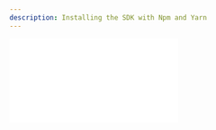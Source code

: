 ```yaml
---
description: Installing the SDK with Npm and Yarn
---
```



<div
	className="video mt-5 -mb-10"
	style={{
		position: "relative",
		paddingBottom: "56.25%" /* 16:9 */,
		paddingTop: 25,
		height: 0,
	}}
>
	<iframe
		style={{
			position: "absolute",
			top: 0,
			left: 0,
			width: "80%",
			height: "80%",
		}}
		src={`https://www.youtube.com/embed/gF0sKKSwxJ8`}
		frameBorder="0"
	/>
</div>


The query package enables users to search Irys and Arweave transactions through an intuitive JavaScript interface. It is easily implemented in a few lines of code.	

## Installation

Install via npm:

```console
npm install @irys/query
```

and yarn:

```console
yarn add @irys/query
```

## Imports

Import with:

```js
import Query from "@irys/query";
```

## Creating a `Query` object

Start by instantiating a new `Query` object, this is a shared instance you can reuse each time you want to execute a new query.

```js
const myQuery = new Query();
```

Then execute a query by chaining together a series of functions that collaboratively narrow down the results returned.

To retrieve the 20 latest transactions with the tag `Content-Type` set to `image/png` on Irys:

```js
const results = await myQuery
	.search("irys:transactions")
	.tags([{ name: "Content-Type", values: ["image/png"] }])
	.sort("ASC")
	.limit(20);
```

## Endpoints

The `Query` class links to a GraphQL endpoint for query execution, defaulting to `https://node1.irys.xyz/graphql` for Irys and `https://arweave.net/graphql` for Arweave.

When querying Irys, you must query the same node you uploaded to. To change the endpoint, pass any of the following to the `Query` object constructor:

-   https://node1.irys.xyz/graphql (Default)
-   https://node2.irys.xyz/graphql
-   https://devnet.irys.xyz/graphql

When querying Arweave, any of these may be used:

-   https://arweave.net/graphql (Default)
-   https://arweave.dev/graphql
-   https://arweave-search.goldsky.com/graphql

```js
const myQuery = new Query({ url: "https://devnet.irys.xyz/graphql" });
```

## Query type

Using the `Query` class users can search any of:

-   Irys transactions
-   Arweave transactions
-   Arweave blocks

The search location is specified by passing a parameter to the [`search()`](/developer-docs/query-sdk/api/search) function.

```js
const results = await myQuery.search("irys:transactions");
```

The selected search type influences the [returned fields](/developer-docs/querying/query-package#limiting-fields-returned) and the availability of specific query functions.

| Function                         | irys:transactions | arweave:transactions | arweave:blocks |
| -------------------------------- | ----------------- | -------------------- | -------------- |
| [`search()`](./api/search)       | Yes               | Yes                  | Yes            |
| [`tags()`](./api/tags)           | Yes               | Yes                  | No             |
| [`ids()`](./api/ids)             | Yes               | Yes                  | Yes            |
| [`from()`](./api/from)           | Yes               | Yes                  | No             |
| [`to()`](./api/to)               | No                | Yes                  | No             |
| [`token()`](./api/token)         | Yes               | No                   | No             |
| [`minHeight()`](./api/minHeight) | No                | No                   | Yes            |
| [`maxHeight()`](./api/maxHeight) | No                | No                   | Yes            |
| [`sort()`](./api/sort)           | Yes               | Yes                  | Yes            |
| [`limit()`](./api/limit)         | Yes               | Yes                  | Yes            |
| [`stream()`](./api/stream)       | Yes               | Yes                  | Yes            |
| [`fields()`](./api/fields)       | Yes               | Yes                  | Yes            |

## Timestamp

Use the `fromTimestamp()` and `toTimestamp()` functions to search for transactions by timestamp. Results returned are `>= fromTimestamp` and `< toTimestamp`.

You can search by passing `Date` objects to the functions:

```js
const results = await myQuery
	.search("irys:transactions")
	.fromTimestamp(new Date("2023-07-01"))
	.toTimestamp(new Date("2023-07-03"));
```

Or by using UNIX timestamps in millisecond format:

```js
const results = await myQuery
	.search("irys:transactions")
	.fromTimestamp(1688144401000)
	.toTimestamp(1688317201000);
```

<Callout type="info" emoji="ℹ️">
	Irys timestamps are accurate to the millisecond, so you need to provide a timestamp in millisecond format. You can
	convert from human-readable time to UNIX timestamp using websites like [Epoch101](https://www.epoch101.com/), be
	sure to convert in **millisecond** format, not **second**.
</Callout>

## Tags

Use the `tags()` function to search [metadata tags](/developer-docs/tags) attached to transactions during upload.

Search for a single tag name / value pair:

```js
const results = await myQuery
	.search("irys:transactions")
	.tags([{ name: "Content-Type", values: ["image/png"] }]);
```

Search for a single tag name with a list of possible values. The search uses OR logic and returns transactions tagged with ANY provided value.

```js
const results = await myQuery
	.search("irys:transactions")
	.tags([{ name: "Content-Type", values: ["image/png", "image/jpg"] }]);
```

Search for multiple tags. The search uses AND logic and returns transactions tagged with ALL provided values.

```js
const results = await myQuery.search("irys:transactions").tags([
	{ name: "Content-Type", values: ["image/png"] },
	{ name: "Application-ID", values: ["myApp"] },
]);
```

You can also search Arweave by tags:

```js
const results = await myQuery
	.search("arweave:transactions")
	.tags([{ name: "Content-Type", values: ["image/png", "image/jpg"] }]);
```

## Transaction id

Use the `ids()` function to by transaction ID. The search uses OR logic and returns transactions tagged with ANY provided value:

```js
const results = await myQuery
	.search("irys:transactions")
	.ids(["xXyv3u9nHHWGiMJl_DMgLwwRdOTlIlQZyqaK_rOkNZw", "_xE7tG1kl2FgCUDgJ5jNJeVA6R5kuys7A6f1qfh9_Kw"]);
```

You can also search Arweave by transaction ID.

```js
const results = await myQuery
	.search("arweave:transactions")
	.ids(["xXyv3u9nHHWGiMJl_DMgLwwRdOTlIlQZyqaK_rOkNZw", "_xE7tG1kl2FgCUDgJ5jNJeVA6R5kuys7A6f1qfh9_Kw"]);
```

## Transaction sender

Use the `from()` function to search by wallet addresses used when signing and paying for the upload. Addresses from any of [Irys' supported chains](/overview/supported-tokens) are accepted.

The search employs OR logic, returning transactions tagged with ANY provided value:

```js
const results = await myQuery
	.search("irys:transactions")
	.from(["UsWPlOBHRyfWcbrlC5sV3-pNUjOQEI5WmDxLnypc93I", "0x4adDE0b3C686B4453e007994edE91A7832CF3c99"]);
```

When searching Arweave by transaction sender, only Arweave addresses are accepted:

```js
const results = await myQuery
	.search("arweave:transactions")
	.from(["TrnCnIGq1tx8TV8NA7L2ejJJmrywtwRfq9Q7yNV6g2A"]);
```

## Transaction recipient

Use the `to()` function to search for the wallet address of the transaction recipient. This works on Arweave only and is used when there's a fund transfer.

```js
const results = await myQuery
	.search("arweave:transactions")
	.to("TrnCnIGq1tx8TV8NA7L2ejJJmrywtwRfq9Q7yNV6g2A");
```

## Token

Use the `token()` function to search based on the token name used to pay for the upload. Any of [these values](/overview/supported-tokens) are acceptable.

```js
const results = await myQuery
	.search("irys:transactions")
	.token("solana");
```

## Block id

Use the `ids()` function to search for Arweave blocks with the specified IDs.

```js
const results = await myQuery
	.search("arweave:blocks")
	.ids(["R0ZLe4RvHxLJLzI1Z9ppyYVWFyHW4D1YrxXKuA9PGrwkk2QAuXCnD1xOJe-QOz4l"]);
```

## Block height

Use the `mixHeight()` and `maxHeight()` functions to search for blocks within the specified block height range. Results are `>= minHeight and < maxHeight`.

```js
const results = await myQuery
	.search("arweave:blocks")
	.minHeight(1188272)
	.maxHeight(1188279);
```

Or for transactions within the specified block height range. Results are `>= minHeight and < maxHeight`.

```js
const results = await myQuery
	.search("arweave:transactions")
	.minHeight(1188272)
	.maxHeight(1188279);
```

## Sorting

Use the `sort()` function to sort results by timestamp in ascending order:

```js
const results = await myQuery
	.search("irys:transactions")
	.token("ethereum")
	.sort("ASC");
```

or descending order:

```js
const results = await myQuery
	.search("irys:transactions")
	.token("matic")
	.sort("DESC");
```

## First result

Use the `first()` function to return only the first result:

```js
const results = await myQuery
	.search("irys:transactions")
	.tags([{ name: "Content-Type", values: ["image/png"] }])
	.first();
```

## Limiting search results

Use the `limit()` function to limit the maximum number of results returned. This overrides the default value of 1000 results when searching Irys and 100 when searching Arweave directly.

```js
const results = await myQuery
	.search("irys:transactions")
	.ids(["xXyv3u9nHHWGiMJl_DMgLwwRdOTlIlQZyqaK_rOkNZw", "_xE7tG1kl2FgCUDgJ5jNJeVA6R5kuys7A6f1qfh9_Kw"])
	.limit(20);
```

## Pagination / streaming

Use the `stream()` function to manage large results sets. This function returns an iterable stream that continuously yields results as long as your query keeps producing them.

```js
// Create the stream
const stream = await myQuery
	.search("irys:transactions")
	.token("solana")
	.stream();

// Iterate over the results
for await (const result of stream) {
	console.log(result);
}
```

## Limiting fields returned

Use the `fields()` function to limit the fields returned. To limit the results, set a field's value to `false` or omit it entirely.

The fields available for retrieval depend on the search type, when searching `irys:transactions`, the following fields are available:

```js
.fields({
	id: true, // Transaction ID
	token: true, // Token used for payment
	address: true, // Cross-chain address used for signing and payment
	receipt: {
		deadlineHeight: true, // The block number by which the transaction must be finalized on Arweave
		signature: true, // A signed deep hash of the JSON receipt
		timestamp: true, // Timestamp, millisecond accurate, of the time the uploaded was verified
		version: true, // The receipt version, currently 1.0.0
	},
	tags: { // An array of tags associated with the upload
		name: true,
		value: true,
	},
	signature: true, // A signed deep hash of the JSON receipt
	timestamp: true, // Timestamp, millisecond accurate, of the time the uploaded was verified
})
```

When searching by `arweave:transactions` the following fields are available:

```js
.fields({
	id: true, // Transaction ID
	tags: {
		// Tags associated with the upload
		name: true,
		value: true,
	},
	anchor: true,
	block: {
		height: true, // Block height
		id: true, // Block ID
		previous: true, // Todo
		timestamp: true, // Block timestamp
	},
	bundledIn: {
		id: true,
	},
	data: {
		size: true, // Data size
		type: true, // Date type
	},
	fee: {
		ar: true, // Fee paid in AR
		winston: true, // Fee paid in Winston
	},
	owner: {
		address: true, // Transation originator
		key: true, // Public key
	},
	quantity: {
		ar: true, // Amount of AR transferred (for token transfers)
		winston: true, // Amount of AR transferred (for token transfers)
	},
	recipient: true, // Transfer recipient (for token transfers)
	signature: true, // Transaction signature
})
```

When searching by `arweave:blocks` the following fields are available:

```js
.fields({
	height: true,
	id: true,
	previous: true,
	timestamp: true,
})
```
